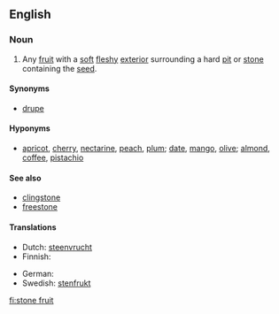 {{wikipedia|Drupe}}
==English==

===Noun===
{{en-noun|sg=[[stone]] [[fruit]]}}

# Any [[fruit]] with a [[soft]] [[fleshy]] [[exterior]] surrounding a hard [[pit]] or [[stone]] containing the [[seed]].

====Synonyms====
* [[drupe]]

====Hyponyms====
*[[apricot]], [[cherry]], [[nectarine]], [[peach]], [[plum]]; [[date]], [[mango]], [[olive]]; [[almond]], [[coffee]], [[pistachio]]

====See also====
*[[clingstone]]
*[[freestone]]

====Translations====
{{trans-top|fruit with soft flesh and a hard pit}}
* Dutch: [[steenvrucht]] {{f}}
* Finnish: {{t+|fi|luumarja}}
{{trans-mid}}
* German: {{t+|de|Steinfrucht|f}}
* Swedish: [[stenfrukt]] {{c}}
{{trans-bottom}}

[[fi:stone fruit]]